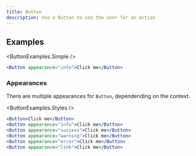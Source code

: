 ```yaml
---
title: Button
description: Use a Button to ask the user for an action
---
```



## Examples

<ButtonExamples.Simple />

```jsx
<Button appearance="info">Click me</Button>
```

### Appearances

There are multiple appearances for `Button`, dependending on the context.

<ButtonExamples.Styles />

```jsx
<Button>Click me</Button>
<Button appearance="info">Click me</Button>
<Button appearance="success">Click me</Button>
<Button appearance="warning">Click me</Button>
<Button appearance="error">Click me</Button>
<Button appearance="link">Click me</Button>
```
